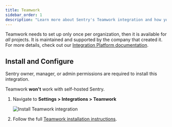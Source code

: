 ```yaml
---
title: Teamwork
sidebar_order: 1
description: "Learn more about Sentry's Teamwork integration and how you can turn Sentry issues into Teamwork tasks to streamline team collaboration and your development workflows."
---
```


Teamwork needs to set up only once per organization, then it is available for _all_ projects. It is maintained and supported by the company that created it. For more details, check out our [Integration Platform documentation](/organization/integrations/integration-platform/).

## Install and Configure

<Alert>

Sentry owner, manager, or admin permissions are required to install this integration.

Teamwork **won't** work with self-hosted Sentry.

</Alert>

1. Navigate to **Settings > Integrations > Teamwork**

   ![Install Teamwork integration](./img/teamwork.png)

2. Follow the full [Teamwork installation instructions](https://support.teamwork.com/projects/sentry).
